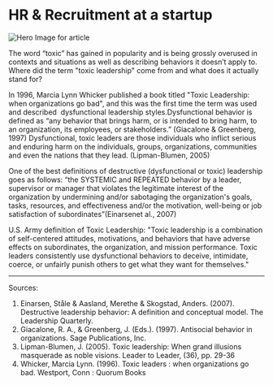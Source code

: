 # HR & Recruitment at a startup

![Hero Image for article](/images/hero.png)

The word “toxic” has gained in popularity and is being grossly overused in contexts and situations as well as describing behaviors it doesn’t apply to. Where did the term "toxic leadership" come from and what does it actually stand for?

 In 1996, Marcia Lynn Whicker published a book titled "Toxic Leadership: when organizations go bad", and this was the first time the term was used and described  dysfunctional leadership styles.Dysfunctional behavior is defined as “any behavior that brings harm, or is intended to bring harm, to an organization, its employees, or stakeholders.” (Giacalone & Greenberg, 1997) Dysfunctional, toxic leaders are those individuals who inflict serious and enduring harm on the individuals, groups, organizations, communities and even the nations that they lead. (Lipman-Blumen, 2005) 

One of the best definitions of destructive (dysfunctional or toxic) leadership goes as follows: “the SYSTEMIC and REPEATED behavior by a leader, supervisor or manager that violates the legitimate interest of the organization by undermining and/or sabotaging the organization's goals, tasks, resources, and effectiveness and/or the motivation, well-being or job satisfaction of subordinates”(Einarsenet al., 2007)

 U.S. Army definition of Toxic Leadership:
"Toxic leadership is a combination of self-centered attitudes, motivations, and behaviors that have adverse effects on subordinates, the organization, and mission performance. Toxic leaders consistently use dysfunctional behaviors to deceive, intimidate, coerce, or unfairly punish others to get what they want for themselves."

---

Sources:

1. Einarsen, Ståle & Aasland, Merethe & Skogstad, Anders. (2007). Destructive leadership behavior: A definition and conceptual model. The Leadership Quarterly. 
2. Giacalone, R. A., & Greenberg, J. (Eds.). (1997). Antisocial behavior in organizations. Sage Publications, Inc. 
3. Lipman-Blumen, J. (2005). Toxic leadership: When grand illusions masquerade as noble visions. Leader to Leader, (36), pp. 29-36
4. Whicker, Marcia Lynn. (1996). Toxic leaders : when organizations go bad. Westport, Conn : Quorum Books

